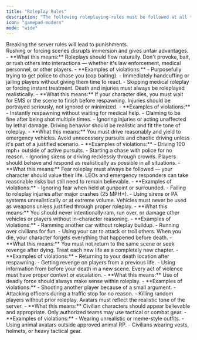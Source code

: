 ```yaml
---
title: "Roleplay Rules"
description: "The following roleplaying-rules must be followed at all times in this community,"
icon: "gamepad-modern"
mode: "wide"
---
```


<Danger>
  Breaking the server rules will lead to punishments.
</Danger>

<div style={{ maxWidth: '1400px', margin: '0 auto' }}>
<CardGroup cols={2}>
<Card title="Baiting & Rushing Roleplays" icon="rotate-right">
  Rushing or forcing scenes disrupts immersion and gives unfair advantages.
  - **What this means:** Roleplays should flow naturally. Don't provoke, bait, or rush others into interactions — whether it's law enforcement, medical personnel, or other players.
  - **Examples of violations:**
    - Purposefully trying to get police to chase you (cop baiting).
    - Immediately handcuffing or jailing players without giving them time to react.
    - Skipping medical roleplay or forcing instant treatment.
</Card>
<Card title="Death Roleplay" icon="heart-pulse">
  Death and injuries must always be roleplayed realistically.
  - **What this means:** If your character dies, you must wait for EMS or the scene to finish before respawning. Injuries should be portrayed seriously, not ignored or minimized.
  - **Examples of violations:**
    - Instantly respawning without waiting for medical help.
    - Claiming to be fine after being shot multiple times.
    - Ignoring injuries or acting unaffected by lethal damage.
</Card>
<Card title="GTA Driving" icon="car">
  Driving behavior should be realistic and fit the tone of roleplay.
  - **What this means:** You must drive reasonably and yield to emergency vehicles. Avoid unnecessary pursuits and chaotic driving unless it's part of a justified scenario.
  - **Examples of violations:**
    - Driving 100 mph+ outside of active pursuits.
    - Starting a chase with police for no reason.
    - Ignoring sirens or driving recklessly through crowds.
</Card>
<Card title="General Realism" icon="gear">
  Players should behave and respond as realistically as possible in all situations.
  - **What this means:** Fear roleplay must always be followed — your character should value their life. LEOs and emergency responders can take reasonable risks but still need to remain believable.
  - **Examples of violations:**
    - Ignoring fear when held at gunpoint or surrounded.
    - Failing to roleplay injuries after major crashes (25 MPH+).
    - Using sirens or PA systems unrealistically or at extreme volume.
</Card>
<Card title="Vehicle Deathmatch | VDM" icon="car-tilt">
  Vehicles must never be used as weapons unless justified through proper roleplay.
  - **What this means:** You should never intentionally ram, run over, or damage other vehicles or players without in-character reasoning.
  - **Examples of violations:**
    - Ramming another car without roleplay buildup.
    - Running over civilians for fun.
    - Using your car to attack or troll others.
</Card>
<Card title="New Life Rule | NLR" icon="skull">
  When you die, your character forgets everything that happened before death.
  - **What this means:** You must not return to the same scene or seek revenge after dying. Treat each new life as a completely new chapter.
  - **Examples of violations:**
    - Returning to your death location after respawning.
    - Getting revenge on players from a previous life.
    - Using information from before your death in a new scene.
</Card>
<Card title="Random Deathmatch | RDM" icon="crosshairs">
  Every act of violence must have proper context or escalation.
  - **What this means:** Use of deadly force should always make sense within roleplay.
  - **Examples of violations:**
    - Shooting another player because of a small argument.
    - Attacking officers during a traffic stop for no reason.
    - Killing random players without prior roleplay.
</Card>
<Card title="Avatar Realism" icon="user-cowboy">
  Avatars must reflect the realistic tone of the server.
  - **What this means:** Civilian characters should appear believable and appropriate. Only authorized teams may use tactical or combat gear.
  - **Examples of violations:**
    - Wearing unrealistic or meme-style outfits.
    - Using animal avatars outside approved animal RP.
    - Civilians wearing vests, helmets, or heavy tactical gear.
</Card>
</CardGroup>
</div>